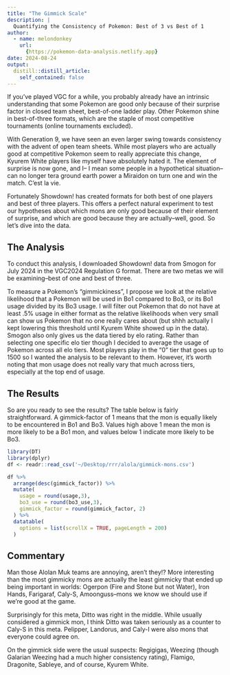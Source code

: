 ```yaml
---
title: "The Gimmick Scale"
description: |
  Quantifying the Consistency of Pokemon: Best of 3 vs Best of 1
author:
  - name: melondonkey
    url:
      {https://pokemon-data-analysis.netlify.app}
date: 2024-08-24
output:
  distill::distill_article:
    self_contained: false
---
```


If you've played VGC for a while, you probably already have an intrinsic understanding that some Pokemon are good only because of their surprise factor in closed team sheet, best-of-one ladder play.  Other Pokemon shine in best-of-three formats, which are the staple of most competitive tournaments (online tournaments excluded).  

With Generation 9, we have seen an even larger swing towards consistency with the advent of open team sheets.  While most players who are actually good at competitive Pokemon seem to really appreciate this change, Kyurem White players like myself have absolutely hated it.  The element of surprise is now gone, and I-- I mean some people in a hypothetical situation--can no longer tera ground earth power a Miraidon on turn one and win the match.  C'est la vie. 

Fortunately Showdown! has created formats for both best of one players and best of three players.  This offers a perfect natural experiment to test our hypotheses about which mons are only good because of their element of surprise, and which are good because they are actually--well, good.  So let's dive into the data.

## The Analysis

To conduct this analysis, I downloaded Showdown! data from Smogon for July 2024 in the VGC2024 Regulation G format.  There are two metas we will be examining--best of one and best of three.  

To measure a Pokemon's "gimmickiness", I propose we look at the relative likelihood that a Pokemon will be used in Bo1 compared to Bo3, or its Bo1 usage divided by its Bo3 usage.  I will filter out Pokemon that do not have at least .5% usage in either format as the relative likelihoods when very small can show us Pokemon that no one really cares about (but shhh actually I kept lowering this threshold until Kyurem White showed up in the data).  Smogon also only gives us the data tiered by elo rating.  Rather than selecting one specific elo tier though I decided to average the usage of Pokemon across all elo tiers.  Most players play in the "0" tier that goes up to 1500 so I wanted the analysis to be relevant to them.  However, it's worth noting that mon usage does not really vary that much across tiers, especially at the top end of usage.


## The Results

So are you ready to see the results?  The table below is fairly straightforward.  A gimmick-factor of 1 means that the mon is equally likely to be encountered in Bo1 and Bo3.  Values high above 1 mean the mon is more likely to be a Bo1 mon, and values below 1 indicate more likely to be Bo3.

```r
library(DT)
library(dplyr)
df <- readr::read_csv('~/Desktop/rrr/alola/gimmick-mons.csv')

df %>%
  arrange(desc(gimmick_factor)) %>%
  mutate(
    usage = round(usage,3),
    bo3_use = round(bo3_use,3),
    gimmick_factor = round(gimmick_factor, 2)
  ) %>%
  datatable(
    options = list(scrollX = TRUE, pageLength = 200)
  ) 
```


## Commentary

Man those Alolan Muk teams are annoying, aren't they!?  More interesting than the most gimmicky mons are actually the least gimmicky that ended up being important in worlds: Ogerpon (Fire and Stone but not Water), Iron Hands, Farigaraf, Caly-S, Amoonguss--mons we know we should use if we're good at the game.

Surprisingly for this meta, Ditto was right in the middle.  While usually considered a gimmick mon, I think Ditto was taken seriously as a counter to Caly-S in this meta.  Pelipper, Landorus, and Caly-I were also mons that everyone could agree on.  

On the gimmick side were the usual suspects: Regigigas, Weezing (though Galarian Weezing had a much higher consistency rating), Flamigo, Dragonite, Sableye, and of course, Kyurem White.  




